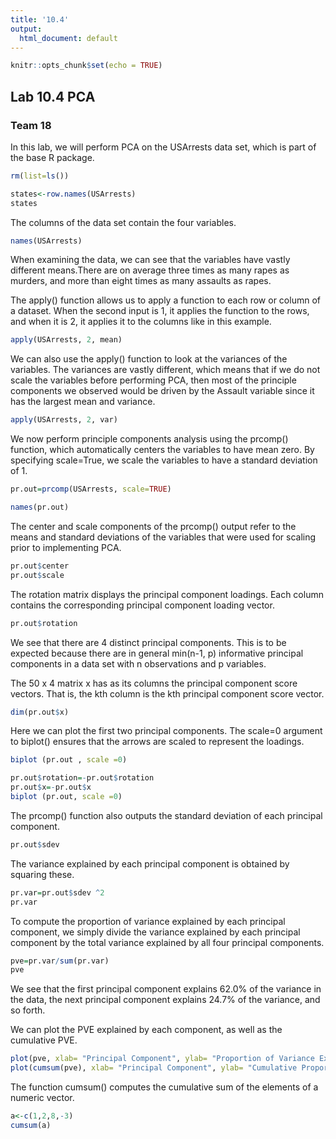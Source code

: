 ---
title: '10.4'
output:
  html_document: default
---

```{r setup, include=FALSE}
knitr::opts_chunk$set(echo = TRUE)
```

## Lab 10.4 PCA

### Team 18

In this lab, we will perform PCA on the USArrests data set, which is part of the base R package.
```{r}
rm(list=ls())

states<-row.names(USArrests)
states
```

The columns of the data set contain the four variables.

```{r}
names(USArrests)
```

When examining the data, we can see that the variables have vastly different means.There are on average three times as many rapes as murders, and more than eight times as many assaults as rapes. 

The apply() function allows us to apply a function to each row or column of a dataset. When the second input is 1, it applies the function to the rows, and when it is 2, it applies it to the columns like in this example.

```{r}
apply(USArrests, 2, mean)

```

We can also use the apply() function to look at the variances of the variables. The variances are vastly different, which means that if we do not scale the variables before performing PCA, then most of the principle components we observed would be driven by the Assault variable since it has the largest mean and variance.
```{r}
apply(USArrests, 2, var)
```

We now perform principle components analysis using the prcomp() function, which automatically centers the variables to have mean zero. By specifying scale=True, we scale the variables to have a standard deviation of 1.
```{r}
pr.out=prcomp(USArrests, scale=TRUE)
```

```{r}
names(pr.out)
```

The center and scale components of the prcomp() output refer to the means and standard deviations of the variables that were used for scaling prior to implementing PCA.
```{r}
pr.out$center
pr.out$scale
```

The rotation matrix displays the principal component loadings. Each column contains the corresponding principal component loading vector.
```{r}
pr.out$rotation
```

We see that there are 4 distinct principal components. This is to be expected because there are in general min(n-1, p) informative principal components in a data set with n observations and p variables.

The 50 x 4 matrix x has as its columns the principal component score vectors. That is, the kth column is the kth principal component score vector.
```{r}
dim(pr.out$x)
```

Here we can plot the first two principal components. The scale=0 argument to biplot() ensures that the arrows are scaled to represent the loadings.
```{r}
biplot (pr.out , scale =0)
```


```{r}
pr.out$rotation=-pr.out$rotation
pr.out$x=-pr.out$x
biplot (pr.out, scale =0)
```

The prcomp() function also outputs the standard deviation of each principal component.
```{r}
pr.out$sdev
```

The variance explained by each principal component is obtained by squaring these.
```{r}
pr.var=pr.out$sdev ^2
pr.var
```

To compute the proportion of variance explained by each principal component, we simply divide the variance explained by each principal component by the total variance explained by all four principal components.
```{r}
pve=pr.var/sum(pr.var)
pve
```

We see that the first principal component explains 62.0% of the variance in the data, the next principal component explains 24.7% of the variance, and so forth. 

We can plot the PVE explained by each component, as well as the cumulative PVE.
```{r}
plot(pve, xlab= "Principal Component", ylab= "Proportion of Variance Explained", ylim= c(0,1), type='b')
plot(cumsum(pve), xlab= "Principal Component", ylab= "Cumulative Proportion of Variance Explained", ylim= c(0,1), type='b')
```

The function cumsum() computes the cumulative sum of the elements of a numeric vector.
```{r}
a<-c(1,2,8,-3)
cumsum(a) 
```

